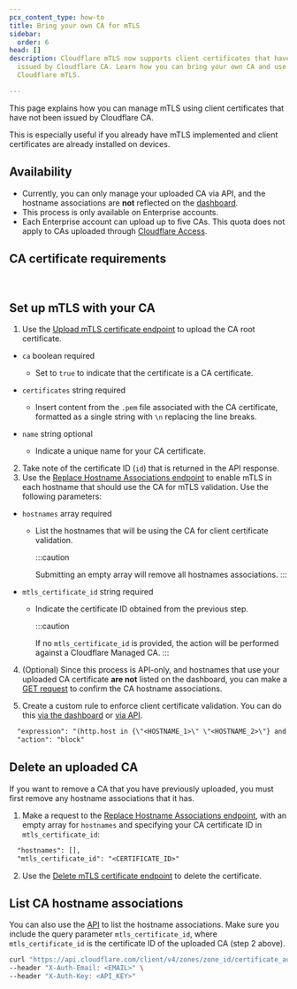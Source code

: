 ```yaml
---
pcx_content_type: how-to
title: Bring your own CA for mTLS
sidebar:
  order: 6
head: []
description: Cloudflare mTLS now supports client certificates that have not been
  issued by Cloudflare CA. Learn how you can bring your own CA and use it with
  Cloudflare mTLS.

---
```



This page explains how you can manage mTLS using client certificates that have not been issued by Cloudflare CA.

This is especially useful if you already have mTLS implemented and client certificates are already installed on devices.

## Availability

* Currently, you can only manage your uploaded CA via API, and the hostname associations are **not** reflected on the [dashboard](https://dash.cloudflare.com/?to=/:account/:zone/ssl-tls/client-certificates/).
* This process is only available on Enterprise accounts.
* Each Enterprise account can upload up to five CAs. This quota does not apply to CAs uploaded through [Cloudflare Access](/cloudflare-one/identity/devices/access-integrations/mutual-tls-authentication/).

## CA certificate requirements

<Render file="byo-ca-mtls-cert-requirements" /><br />

## Set up mTLS with your CA

1. Use the [Upload mTLS certificate endpoint](/api/operations/m-tls-certificate-management-upload-m-tls-certificate) to upload the CA root certificate.



* `ca` boolean required

  * Set to `true` to indicate that the certificate is a CA certificate.

* `certificates` string required

  * Insert content from the `.pem` file associated with the CA certificate, formatted as a single string with `\n` replacing the line breaks.

* `name` string optional
  * Indicate a unique name for your CA certificate.



2. Take note of the certificate ID (`id`) that is returned in the API response.
3. Use the [Replace Hostname Associations endpoint](/api/operations/client-certificate-for-a-zone-put-hostname-associations) to enable mTLS in each hostname that should use the CA for mTLS validation. Use the following parameters:



* `hostnames` array required

  * List the hostnames that will be using the CA for client certificate validation.

    :::caution

    Submitting an empty array will remove all hostnames associations.
    :::

* `mtls_certificate_id` string required

  * Indicate the certificate ID obtained from the previous step.

    :::caution

    If no `mtls_certificate_id` is provided, the action will be performed against a Cloudflare Managed CA.
    :::

4. (Optional) Since this process is API-only, and hostnames that use your uploaded CA certificate **are not** listed on the dashboard, you can make a [GET request](#list-ca-hostname-associations) to confirm the CA hostname associations.

5. Create a custom rule to enforce client certificate validation.
   You can do this [via the dashboard](/api-shield/security/mtls/configure/) or [via API](/waf/custom-rules/create-api/).

```txt
  "expression": "(http.host in {\"<HOSTNAME_1>\" \"<HOSTNAME_2>\"} and not cf.tls_client_auth.cert_verified)",
  "action": "block"
```

## Delete an uploaded CA

If you want to remove a CA that you have previously uploaded, you must first remove any hostname associations that it has.

1. Make a request to the [Replace Hostname Associations endpoint](/api/operations/client-certificate-for-a-zone-put-hostname-associations), with an empty array for `hostnames` and specifying your CA certificate ID in `mtls_certificate_id`:

```txt
  "hostnames": [],
  "mtls_certificate_id": "<CERTIFICATE_ID>"
```

2. Use the [Delete mTLS certificate endpoint](/api/operations/m-tls-certificate-management-delete-m-tls-certificate) to delete the certificate.

## List CA hostname associations

You can also use the [API](/api/operations/client-certificate-for-a-zone-list-hostname-associations) to list the hostname associations. Make sure you include the query parameter `mtls_certificate_id`, where `mtls_certificate_id` is the certificate ID of the uploaded CA (step 2 above).

```bash
curl "https://api.cloudflare.com/client/v4/zones/zone_id/certificate_authorities/hostname_associations?mtls_certificate_id={id_from_step_2}"  \
--header "X-Auth-Email: <EMAIL>" \
--header "X-Auth-Key: <API_KEY>"
```



